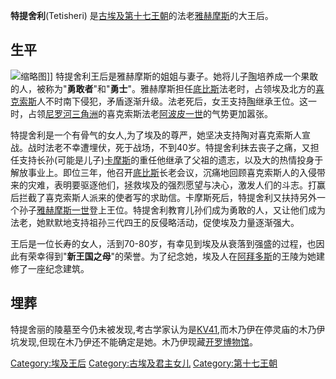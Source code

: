 {{unreferenced|time=2013-8-24}}
{{infobox monarch
|name=太提射利
|alt=太提射利
|image=Tetisheri 1.jpg
|caption=特提舍利的雕像,现藏英国[[大英博物馆|大英博物馆]]
|place of burial=木乃伊于[[停灵庙|停灵庙]]木乃伊坑([[DB320|DB320]])发现,陵墓不详,可能是[[KV41|KV41]]
|consort=[[陶一世|雅赫摩斯]]
|father=Tjenna
|mother=Neferu
|children=[[陶二世|陶]]、[[爱赫特波一世|爱赫特波一世]]
|religion=[[古埃及宗教|古埃及宗教]]
}}
{{Hiero|特提舍丽|<hiero> t:t-i-A17 </hiero>|align=left|era=nk}}
'''特提舍利'''(Tetisheri) 是[[古埃及第十七王朝|古埃及第十七王朝]]的法老[[陶一世|雅赫摩斯]]的大王后。

==生平==
[[File:Stela_of_Ahmose_Honouring_Tetisheri_(Egyptian_Museum_CG_34002)_d2.jpg|缩略图]]]]
特提舍利王后是雅赫摩斯的姐姐与妻子。她将儿子[[陶二世|陶]]培养成一个果敢的人，被称为"'''勇敢者'''"和"'''勇士'''"。雅赫摩斯担任[[底比斯|底比斯]]法老时，占领埃及北方的[[喜克索斯|喜克索斯]]人不时南下侵犯，矛盾逐渐升级。法老死后，女王支持[[陶二世|陶]]继承王位。这一时，占领[[尼罗河三角洲|尼罗河三角洲]]的喜克索斯法老[[阿波皮一世|阿波皮一世]]的气势更加嚣张。

特提舍利是一个有骨气的女人,为了埃及的尊严，她坚决支持陶对喜克索斯人宣战。战时法老不幸遭埋伏，死于战场，不到40岁。特提舍利抹去丧子之痛，又担任支持长孙(可能是儿子)[[卡摩斯|卡摩斯]]的重任他继承了父祖的遗志，以及大的热情投身于解放事业上。即位三年，他召开[[底比斯|底比斯]]长老会议，沉痛地回顾喜克索斯人的入侵带来的灾难，表明要驱逐他们，拯救埃及的强烈愿望与决心，激发人们的斗志。打赢后拦截了喜克索斯人派来的使者写的求助信。卡摩斯死后，特提舍利又扶持另外一个孙子[[雅赫摩斯一世|雅赫摩斯一世]]登上王位。特提舍利教育儿孙们成为勇敢的人，又让他们成为法老，她默默地支持祖孙三代四王的反侵略活动，促使埃及力量逐渐强大。

王后是一位长寿的女人，活到70-80岁，有幸见到埃及从衰落到强盛的过程，也因此有荣幸得到"'''新王国之母'''"的荣誉。为了纪念她，埃及人在[[阿拜多斯|阿拜多斯]]的王陵为她建修了一座纪念建筑。

==埋葬==
特提舍丽的陵墓至今仍未被发现,考古学家认为是[[KV41|KV41]],而木乃伊在停灵庙的木乃伊坑发现,但现在木乃伊还不能确定是她。木乃伊现藏[[开罗博物馆|开罗博物馆]]。

{{著名埃及统治者}}
[[Category:埃及王后|Category:埃及王后]]
[[Category:古埃及君主女儿|Category:古埃及君主女儿]]
[[Category:第十七王朝|Category:第十七王朝]]